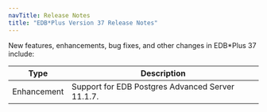 ```yaml
---
navTitle: Release Notes
title: "EDB*Plus Version 37 Release Notes"
---
```

<div id="release_notes" class="registered_link"></div>

New features, enhancements, bug fixes, and other changes in EDB*Plus 37 include:

| Type        | Description                                                    |
| ----------- | -------------------------------------------------------------- | 
| Enhancement | Support for EDB Postgres Advanced Server 11.1.7.               |